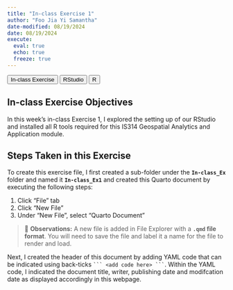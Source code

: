 ```yaml
---
title: "In-class Exercise 1"
author: "Foo Jia Yi Samantha"
date-modified: 08/19/2024
date: 08/19/2024
execute: 
  eval: true
  echo: true
  freeze: true
---
```


```{=html}
<button>In-class Exercise</button> <button>RStudio</button> <button>R</button>
```
## In-class Exercise Objectives

In this week's in-class Exercise 1, I explored the setting up of our RStudio and installed all R tools required for this IS314 Geospatial Analytics and Application module.

## Steps Taken in this Exercise

To create this exercise file, I first created a sub-folder under the **`In-class_Ex`** folder and named it **`In-class_Ex1`** and created this Quarto document by executing the following steps:

1.  Click "File" tab
2.  Click "New File"
3.  Under "New File", select "Quarto Document"

> 🔎 **Observations:** A new file is added in File Explorer with a **`.qmd` file format**. You will need to save the file and label it a name for the file to render and load.

Next, I created the header of this document by adding YAML code that can be indicated using back-ticks ```` ``` <add code here> ``` ````. Within the YAML code, I indicated the document title, writer, publishing date and modifcation date as displayed accordingly in this webpage.
